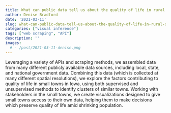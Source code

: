 ```yaml
---
title: What can public data tell us about the quality of life in rural small towns?
author: Denise Bradford
date: '2021-03-11'
slug: what-can-public-data-tell-us-about-the-quality-of-life-in-rural-small-towns
categories: ["visual inference"]
tags: ["web scraping", "API"]
description: ''
images:
  # - /post/2021-03-11-denise.png
---
```


<!-- ![](/post/2021-03-11-denise.png) -->

Leveraging a variety of APIs and scraping methods, we assembled data from many different publicly available data sources, including local, state, and national government data. Combining this data (which is collected at many different spatial resolutions), we explore the factors contributing to quality of life in small towns in Iowa, using both supervised and unsupervised methods to identify clusters of similar towns. Working with stakeholders in the small towns, we create visualizations designed to give small towns access to their own data, helping them to make decisions which preserve quality of life amid shrinking population. 




